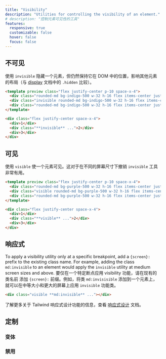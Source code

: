 ```yaml
---
title: "Visibility"
description: "Utilities for controlling the visibility of an element."
# description: "控制元素可见性的工具"
features:
  responsive: true
  customizable: false
  hover: false
  focus: false
---
```




<!-- ## Invisible -->
## 不可见

<!-- Use `invisible` to hide an element, but still maintain its place in the DOM, affecting the layout of other elements (compare with `.hidden` from the [display](/docs/display#hidden) documentation). -->
使用 `invisible` 隐藏一个元素，但仍然保持它在 DOM 中的位置，影响其他元素的布局（与 [display](/docs/display#hidden) 文档中的 `.hidden` 比较）。

```html indigo
<template preview class="flex justify-center p-10 space-x-4">
  <div class="rounded-md bg-indigo-500 w-32 h-16 flex items-center justify-center text-white text-3xl font-extrabold">1</div>
  <div class="invisible rounded-md bg-indigo-500 w-32 h-16 flex items-center justify-center text-white text-3xl font-extrabold">2</div>
  <div class="rounded-md bg-indigo-500 w-32 h-16 flex items-center justify-center text-white text-3xl font-extrabold">3</div>
</template>

<div class="flex justify-center space-x-4">
  <div>1</div>
  <div class="**invisible** ...">2</div>
  <div>3</div>
</div>
```

## 可见

<!-- Use `visible` to make an element visible. This is mostly useful for undoing the `invisible` utility at different screen sizes. -->
使用 `visible` 使一个元素可见。这对于在不同的屏幕尺寸下撤销 `invisible` 工具非常有用。

```html purple
<template preview class="flex justify-center p-10 space-x-4">
  <div class="rounded-md bg-purple-500 w-32 h-16 flex items-center justify-center text-white text-3xl font-extrabold">1</div>
  <div class="visible rounded-md bg-purple-500 w-32 h-16 flex items-center justify-center text-white text-3xl font-extrabold">2</div>
  <div class="rounded-md bg-purple-500 w-32 h-16 flex items-center justify-center text-white text-3xl font-extrabold">3</div>
</template>

<div class="flex justify-center space-x-4">
  <div>1</div>
  <div class="**visible** ...">2</div>
  <div>3</div>
</div>
```

## 响应式

To apply a visibility utility only at a specific breakpoint, add a `{screen}:` prefix to the existing class name. For example, adding the class `md:invisible` to an element would apply the `invisible` utility at medium screen sizes and above.
要仅在一个特定断点应用 visibility 功能，请在现有的类名前 添加 `{screen}:` 前缀。例如，将类 `md:invisisible` 添加到一个元素上，就可以在中等大小和更大的屏幕上应用 `invisible` 功能类。

```html
<div class="visible **md:invisible** ..."></div>
```

<!-- For more information about Tailwind's responsive design features, check out the [Responsive Design](/docs/responsive-design) documentation. -->
了解更多关于 Tailwind 响应式设计功能的信息，查看 [响应式设计](/docs/responsive-design) 文档。

## 定制

### 变体

<Variants plugin="visibility" />

### 禁用

<Disabling plugin="visibility" />
